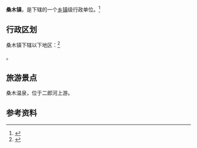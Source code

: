 {{中国乡级行政区|52/03/30/107/000}}

'''桑木镇'''，是{{PRC admin/fullname|52/03/30/107/000|3}}下辖的一个[[乡镇|乡镇]]级行政单位。<ref>{{PRC admin/ref sgc|{{PRC admin/parent|52/03/30/107/000}}}}</ref>

== 行政区划 ==

桑木镇下辖以下地区：<ref>{{PRC admin/ref sgc|52/03/30/107/000}}</ref>

{{PRC admin/children|52/03/30/107/000}}。

== 旅游景点 ==

桑木温泉，位于二郎河上游。

== 参考资料 ==

{{reflist}}

{{行政区划小作品}}
{{PRC admin/navcat|52/03/30/107/000}}